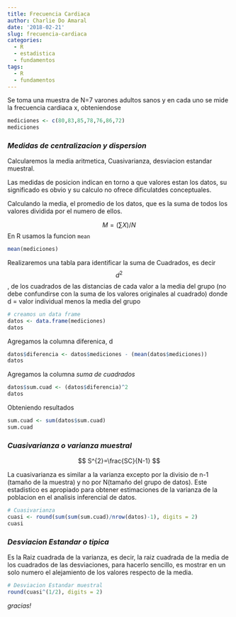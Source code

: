 ```yaml
---
title: Frecuencia Cardiaca
author: Charlie Do Amaral
date: '2018-02-21'
slug: frecuencia-cardiaca
categories:
  - R
  - estadistica
  - fundamentos
tags:
  - R
  - fundamentos
---
```

Se toma una muestra de N=7 varones adultos sanos y en cada uno se mide la frecuencia cardiaca x, obteniendose

```r
mediciones <- c(80,83,85,78,76,86,72)
mediciones
```

### _Medidas de centralizacion y dispersion_
Calcularemos la media aritmetica, Cuasivarianza, desviacion estandar muestral.

Las medidas de posicion indican en torno a que valores estan los datos, su significado es obvio y su calculo no ofrece dificulatdes conceptuales.

Calculando la media, el promedio de los datos, que es la suma de todos los valores dividida por el numero de ellos.

$$ M = (\sum X)/N$$
En R usamos la funcion `mean`

```r
mean(mediciones)
```

Realizaremos una tabla para identificar la suma de Cuadrados, es decir $$d^{2}$$, de los cuadrados de las distancias de cada valor a la media del grupo (no debe confundirse con la suma de los valores originales al cuadrado) donde d = valor individual menos la media del grupo   

```r
# creamos un data frame
datos <- data.frame(mediciones)
datos
```

Agregamos la columna diferenica, d

```r
datos$diferencia <- datos$mediciones - (mean(datos$mediciones))
datos
```

Agregamos la columna _suma de cuadrados_

```r
datos$sum.cuad <- (datos$diferencia)^2
datos
```

Obteniendo resultados

```r
sum.cuad <- sum(datos$sum.cuad)
sum.cuad
```

### _Cuasivarianza o varianza muestral_
$$ S^{2}=\frac{SC}{N-1} $$

La cuasivarianza es similar a la varianza excepto por la divisio de n-1 (tamaño de la muestra) y no por N(tamaño del grupo de datos). Este estadistico es apropiado para obtener estimaciones de la varianza de la poblacion en el analisis inferencial de datos.

```r
# Cuasivarianza
cuasi <- round(sum(sum(sum.cuad)/nrow(datos)-1), digits = 2)
cuasi
```

### _Desviacion Estandar o tipica_
Es la Raiz cuadrada de la varianza, es decir, la raiz cuadrada de la media de los cuadrados de las desviaciones, para hacerlo sencillo, es mostrar en un solo numero el alejamiento de los valores respecto de la media.

```r
# Desviacion Estandar muestral
round(cuasi^(1/2), digits = 2)
```

_gracias!_





